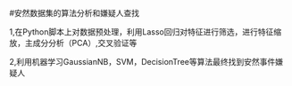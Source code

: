 #安然数据集的算法分析和嫌疑人查找

1,在Python脚本上对数据预处理，利用Lasso回归对特征进行筛选，进行特征缩放，主成分分析（PCA）,交叉验证等

2,利用机器学习GaussianNB，SVM，DecisionTree等算法最终找到安然事件嫌疑人
